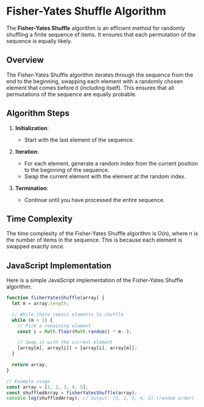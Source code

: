 # Fisher-Yates Shuffle Algorithm

The **Fisher-Yates Shuffle** algorithm is an efficient method for randomly shuffling a finite sequence of items. It ensures that each permutation of the sequence is equally likely.

## Overview

The Fisher-Yates Shuffle algorithm iterates through the sequence from the end to the beginning, swapping each element with a randomly chosen element that comes before it (including itself). This ensures that all permutations of the sequence are equally probable.

## Algorithm Steps

1. **Initialization**:
   - Start with the last element of the sequence.

2. **Iteration**:
   - For each element, generate a random index from the current position to the beginning of the sequence.
   - Swap the current element with the element at the random index.

3. **Termination**:
   - Continue until you have processed the entire sequence.

## Time Complexity

The time complexity of the Fisher-Yates Shuffle algorithm is O(n), where n is the number of items in the sequence. This is because each element is swapped exactly once.

## JavaScript Implementation

Here is a simple JavaScript implementation of the Fisher-Yates Shuffle algorithm:

```javascript
function fisherYatesShuffle(array) {
  let m = array.length;

  // While there remain elements to shuffle
  while (m > 1) {
    // Pick a remaining element
    const i = Math.floor(Math.random() * m--);

    // Swap it with the current element
    [array[m], array[i]] = [array[i], array[m]];
  }

  return array;
}

// Example usage
const array = [1, 2, 3, 4, 5];
const shuffledArray = fisherYatesShuffle(array);
console.log(shuffledArray); // Output: [3, 1, 5, 4, 2] (random order)
```
